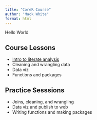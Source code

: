 ```yaml
---
title: "CoreR Course"
author: "Mack White"
format: html
---
```


Hello World

## Course Lessons
- [Intro to literate analysis](docs/literate-analysis.html)
- Cleaning and wrangling data
- Data viz
- Functions and packages

## Practice Sesssions
- Joins, cleaning, and wrangling
- Data viz and publish to web
- Writing functions and making packages